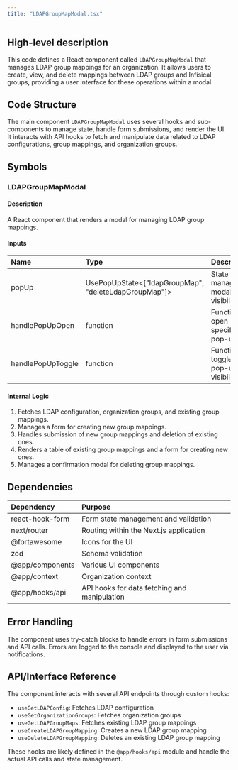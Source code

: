 ```yaml
---
title: "LDAPGroupMapModal.tsx"
---
```


## High-level description
This code defines a React component called `LDAPGroupMapModal` that manages LDAP group mappings for an organization. It allows users to create, view, and delete mappings between LDAP groups and Infisical groups, providing a user interface for these operations within a modal.

## Code Structure
The main component `LDAPGroupMapModal` uses several hooks and sub-components to manage state, handle form submissions, and render the UI. It interacts with API hooks to fetch and manipulate data related to LDAP configurations, group mappings, and organization groups.

## Symbols

### LDAPGroupMapModal
#### Description
A React component that renders a modal for managing LDAP group mappings.

#### Inputs
| Name | Type | Description |
|:-----|:-----|:------------|
| popUp | UsePopUpState&lt;["ldapGroupMap", "deleteLdapGroupMap"]&gt; | State for managing modal visibility |
| handlePopUpOpen | function | Function to open specific pop-ups |
| handlePopUpToggle | function | Function to toggle pop-up visibility |

#### Internal Logic
1. Fetches LDAP configuration, organization groups, and existing group mappings.
2. Manages a form for creating new group mappings.
3. Handles submission of new group mappings and deletion of existing ones.
4. Renders a table of existing group mappings and a form for creating new ones.
5. Manages a confirmation modal for deleting group mappings.

## Dependencies
| Dependency | Purpose |
|:-----------|:--------|
| react-hook-form | Form state management and validation |
| next/router | Routing within the Next.js application |
| @fortawesome | Icons for the UI |
| zod | Schema validation |
| @app/components | Various UI components |
| @app/context | Organization context |
| @app/hooks/api | API hooks for data fetching and manipulation |

## Error Handling
The component uses try-catch blocks to handle errors in form submissions and API calls. Errors are logged to the console and displayed to the user via notifications.

## API/Interface Reference
The component interacts with several API endpoints through custom hooks:
- `useGetLDAPConfig`: Fetches LDAP configuration
- `useGetOrganizationGroups`: Fetches organization groups
- `useGetLDAPGroupMaps`: Fetches existing LDAP group mappings
- `useCreateLDAPGroupMapping`: Creates a new LDAP group mapping
- `useDeleteLDAPGroupMapping`: Deletes an existing LDAP group mapping

These hooks are likely defined in the `@app/hooks/api` module and handle the actual API calls and state management.
